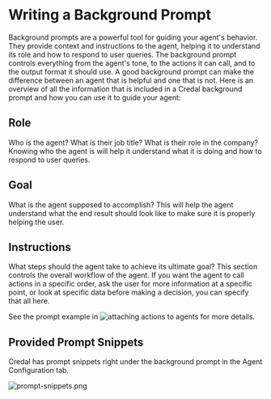 # Writing a Background Prompt

Background prompts are a powerful tool for guiding your agent's behavior. They provide context and instructions to the agent, helping it to understand its role and how to respond to user queries.
The background prompt controls everything from the agent's tone, to the actions it can call, and to the output format it should use. A good background prompt can make the difference between an agent that is helpful and one that is not.
Here is an overview of all the information that is included in a Credal background prompt and how you can use it to guide your agent:

## Role
Who is the agent? What is their job title? What is their role in the company? Knowing who the agent is will help it understand what it is doing and how to respond to user queries.

## Goal
What is the agent supposed to accomplish? This will help the agent understand what the end result should look like to make sure it is properly helping the user.

## Instructions
What steps should the agent take to achieve its ultimate goal? This section controls the overall workflow of the agent. If you want the agent to call actions in a specific order, ask the user for more
information at a specific point, or look at specific data before making a decision, you can specify that all here.

See the prompt example in ![attaching actions to agents](/docs/pages/guides/agents/attaching-actions.mdx) for more details.

## Provided Prompt Snippets

Credal has prompt snippets right under the background prompt in the Agent Configuration tab.

![prompt-snippets.png](/docs/assets/prompt-engineering/prompt-snippets.png)
